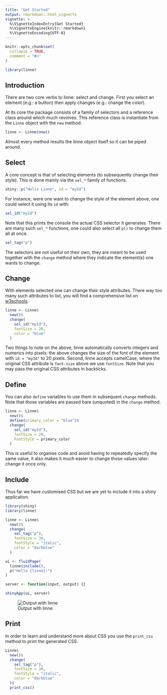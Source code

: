 ```yaml
---
title: "Get Started"
output: rmarkdown::html_vignette
vignette: >
  %\VignetteIndexEntry{Get Started}
  %\VignetteEngine{knitr::rmarkdown}
  %\VignetteEncoding{UTF-8}
---
```


```r
knitr::opts_chunk$set(
  collapse = TRUE,
  comment = "#>"
)

library(linne)
```

## Introduction

There are two core verbs to linne: select and change. First you select an element (e.g.: a button) then apply changes (e.g.: change the color).

At its core the package consists of a family of selectors and a reference class around which much revolves. This reference class is instantiate from the `Linne` object with the `new` method.

```r
linne <- Linne$new()
```

Almost every method results the linne object itself so it can be piped around.

## Select

A core concept is that of selecting elements (to subsequently change their style). This is done mainly via the `sel_*` family of functions.

```r
shiny::p("Hello Linne", id = "myId")
```

For instance, were one want to change the style of the element above, one could select it using its `id` with:

```r
sel_id("myId")
```

Note that this prints the console the actual CSS selector it generates. There are many such `sel_*` functions, one could also select all `p()` to change them all at once.

```r
sel_tag("p")
```

The selectors are not useful on their own, they are meant to be used together with the `change` method where they indicate the element(s) one wants to change.

## Change

With elements selected one can change their style attributes. There way too many such attributes to list, you will find a comprehensive list on [w3schools](https://www.w3schools.com/cssref/).

```r
linne <- Linne$
  new()$
  change(
    sel_id("myId"),
    fontSize = 20,
    color = "blue"
  )
```

Two things to note on the above, linne automatically converts integers and numerics into pixels: the above changes the size of the font of the element with `id = "myId"` to 20 pixels. Second, linne accepts camelCase, where the original CSS attribute is `font-size` above we use `fontSize`. Note that you may pass the original CSS attributes in backticks.

## Define

You can also `define` variables to use them in subsequent `change` methods. Note that those variables are passed bare (unquoted) in the `change` method.

```r
linne <- Linne$
  new()$
  define(primary_color = "blue")$
  change(
    sel_id("myId"),
    fontSize = 20,
    FontStyle = primary_color
  )
```

This is useful to organise code and avoid having to repeatedly specify the same value, it also makes it much easier to change those values later: change it once only.

## Include

Thus far we have customised CSS but we are yet to include it into a shiny application.

```r
library(shiny)
library(linne)

linne <- Linne$
  new()$
  change(
    sel_tag("p"),
    fontSize = 30,
    fontStyle = "italic",
    color = "darkblue"
  )

ui <- fluidPage(
  linne$include(),
  p("Hello {linne}!")
)

server <- function(input, output) {}

shinyApp(ui, server)
```

![Output with linne](get-started-linne.png)

## Print

In order to learn and understand more about CSS you use the `print_css` method to print the generated CSS.

```r
Linne$
  new()$
  change(
    sel_tag("p"),
    fontSize = 30,
    fontStyle = "italic",
    color = "darkblue"
  )$
  print_css()
```
